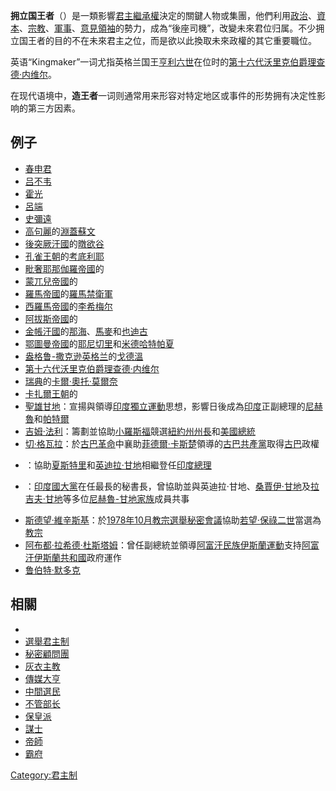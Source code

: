 {{Redirect2|造王者|香港電視廣播有限公司的電視劇|造王者 (電視劇)}}
'''拥立国王者'''（{{lang-en|'''Kingmaker'''}}）是一類影響[[君主|君主]][[繼承權|繼承權]]決定的關鍵人物或集團，他們利用[[政治|政治]]、[[資本|資本]]、[[宗教|宗教]]、[[軍事|軍事]]、[[意見領袖|意見領袖]]的勢力，成為“後座司機”，改變未來君位归属。不少拥立国王者的目的不在未來君主之位，而是欲以此換取未來政權的其它重要職位。

英语“Kingmaker”一词尤指英格兰国王[[亨利六世_(英格兰)|亨利六世]]在位时的[[第十六代沃里克伯爵理查德·内维尔|第十六代沃里克伯爵理查德·内维尔]]。

在现代语境中，'''造王者'''一词则通常用来形容对特定地区或事件的形势拥有决定性影响的第三方因素。

== 例子 ==
* [[春申君|春申君]]
* [[吕不韦|吕不韦]]
* [[霍光|霍光]]
* [[呂端|呂端]]
* [[史彌遠|史彌遠]]
* [[高句麗|高句麗]]的[[淵蓋蘇文|淵蓋蘇文]]
* [[後突厥汗國|後突厥汗國]]的[[暾欲谷|暾欲谷]]
* [[孔雀王朝|孔雀王朝]]的[[考底利耶|考底利耶]]
* [[毗奢耶那伽羅帝國|毗奢耶那伽羅帝國]]的{{link-en|吠德耶羅耶|Vidyaranya}}
* [[莫卧儿帝国|蒙兀兒帝國]]的{{link-en|賽義德兄弟|Sayyid brothers}}
* [[羅馬帝國|羅馬帝國]]的[[羅馬禁衛軍|羅馬禁衛軍]]
* [[西羅馬帝國|西羅馬帝國]]的[[李希梅尔|李希梅尔]]
* [[阿拔斯帝國|阿拔斯帝國]]的{{link-en|阿米爾·烏瑪拉|Amir al-umara}}
* [[金帳汗國|金帳汗國]]的[[那海|那海]]、[[馬麥|馬麥]]和[[也迪古|也迪古]]
* [[鄂圖曼帝國|鄂圖曼帝國]]的[[耶尼切里|耶尼切里]]和[[米德哈特帕夏|米德哈特帕夏]]
* [[盎格鲁-撒克逊英格兰|盎格鲁-撒克逊英格兰]]的[[戈德温_(威塞克斯伯爵)|戈德溫]]
* [[第十六代沃里克伯爵理查德·内维尔|第十六代沃里克伯爵理查德·内维尔]]
* [[瑞典|瑞典]]的[[卡爾·奧托·莫爾奈|卡爾·奧托·莫爾奈]]
* [[卡扎爾王朝|卡扎爾王朝]]的{{link-en|哈吉·易卜拉欣·西拉齐|Hajji Ebrahim Shirazi}}
* [[聖雄甘地|聖雄甘地]]：宣揚與領導[[印度獨立運動|印度獨立運動]]思想，影響日後成為[[印度|印度]]正副總理的[[尼赫魯|尼赫魯]]和[[萨达尔·瓦拉巴伊·帕特尔|帕特爾]]
* [[吉姆·法利|吉姆·法利]]：籌劃並協助[[小羅斯福|小羅斯福]]競選[[紐約州州長|紐約州州長]]和[[美國總統|美國總統]]
* [[切·格瓦拉|切·格瓦拉]]：於[[古巴革命|古巴革命]]中襄助[[菲德爾·卡斯楚|菲德爾·卡斯楚]]領導的[[古巴共產黨|古巴共產黨]]取得[[古巴|古巴]]政權
* {{link-en|K·卡馬拉吉|K. Kamaraj}}：協助[[夏斯特里|夏斯特里]]和[[英迪拉·甘地|英迪拉·甘地]]相繼登任[[印度總理|印度總理]]
* {{link-en|G·K·穆帕納爾|G. K. Moopanar}}：[[印度國大黨|印度國大黨]]在任最長的秘書長，曾協助並與英迪拉·甘地、[[桑賈伊·甘地|桑賈伊·甘地]]及[[拉吉夫·甘地|拉吉夫·甘地]]等多位[[尼赫魯-甘地家族|尼赫魯-甘地家族]]成員共事
* [[斯德望·維辛斯基|斯德望·維辛斯基]]：於[[1978年10月教宗選舉秘密會議|1978年10月教宗選舉秘密會議]]協助[[若望·保祿二世|若望·保祿二世]]當選為[[教宗|教宗]]
* [[阿布都·拉希德·杜斯塔姆|阿布都·拉希德·杜斯塔姆]]：曾任副總統並領導[[阿富汗民族伊斯蘭運動|阿富汗民族伊斯蘭運動]]支持[[阿富汗伊斯蘭共和國|阿富汗伊斯蘭共和國]]政府運作
* [[鲁伯特·默多克|鲁伯特·默多克]]

== 相關 ==
* {{link-en|王座背後的力量|Power behind the throne}}
* [[選舉君主制|選舉君主制]]
* [[秘密顧問團|秘密顧問團]]
* [[灰衣主教|灰衣主教]]
* [[傳媒大亨|傳媒大亨]]
* [[中間選民|中間選民]]
* [[不管部长|不管部长]]
* [[保皇派|保皇派]]
* [[謀士|謀士]]
* [[帝師|帝師]]
* [[霸府|霸府]]

[[Category:君主制|Category:君主制]]